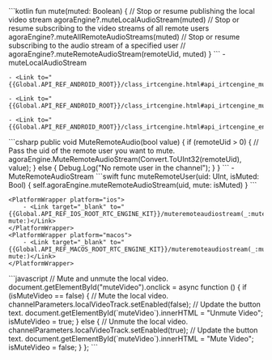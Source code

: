 <PlatformWrapper platform="android">
    ```kotlin
    fun mute(muted: Boolean) {
        // Stop or resume publishing the local video stream
        agoraEngine?.muteLocalAudioStream(muted)
        // Stop or resume subscribing to the video streams of all remote users
        agoraEngine?.muteAllRemoteAudioStreams(muted)
        // Stop or resume subscribing to the audio stream of a specified user
        // agoraEngine?.muteRemoteAudioStream(remoteUid, muted)
    }    
    ```
    - <Link to="{{Global.API_REF_ANDROID_ROOT}}/class_irtcengine.html#api_irtcengine_mutelocalaudiostream">muteLocalAudioStream</Link>

    - <Link to="{{Global.API_REF_ANDROID_ROOT}}/class_irtcengine.html#api_irtcengine_muteremoteaudiostream">muteRemoteAudioStream</Link>

    - <Link to="{{Global.API_REF_ANDROID_ROOT}}/class_irtcengine.html#api_irtcengine_muteallremoteaudiostreams">muteAllRemoteAudioStreams</Link>

    - <Link to="{{Global.API_REF_ANDROID_ROOT}}/class_irtcengine.html#api_irtcengine_enablelocalaudio">enableLocalAudio</Link>
        
</PlatformWrapper>
<PlatformWrapper platform="unity">
    ```csharp
    public void MuteRemoteAudio(bool value)
    {
        if (remoteUid > 0)
        {
            // Pass the uid of the remote user you want to mute.
            agoraEngine.MuteRemoteAudioStream(Convert.ToUInt32(remoteUid), value);
        }
        else
        {
            Debug.Log("No remote user in the channel");
        }
    }
    ```
    - <Link to="{{Global.API_REF_UNITY_ROOT}}/class_irtcengine.html#api_irtcengine_muteremoteaudiostream">MuteRemoteAudioStream</Link>
</PlatformWrapper>
<PlatformWrapper platform={["ios","macos"]}>
    ```swift
    func muteRemoteUser(uid: UInt, isMuted: Bool) {
        self.agoraEngine.muteRemoteAudioStream(uid, mute: isMuted)
    }
    ```

    <PlatformWrapper platform="ios">
        - <Link target="_blank" to="{{Global.API_REF_IOS_ROOT_RTC_ENGINE_KIT}}/muteremoteaudiostream(_:mute:)">muteRemoteAudioStream(_:​mute:)</Link>
    </PlatformWrapper>
    <PlatformWrapper platform="macos">
        - <Link target="_blank" to="{{Global.API_REF_MACOS_ROOT_RTC_ENGINE_KIT}}/muteremoteaudiostream(_:mute:)">muteRemoteAudioStream(_:​mute:)</Link>
    </PlatformWrapper>
</PlatformWrapper>
<PlatformWrapper platform="web">
```javascript
    // Mute and unmute the local video.
    document.getElementById("muteVideo").onclick = async function () {
        if (isMuteVideo == false) {
        // Mute the local video.
        channelParameters.localVideoTrack.setEnabled(false);
        // Update the button text.
        document.getElementById(`muteVideo`).innerHTML = "Unmute Video";
        isMuteVideo = true;
        } else {
        // Unmute the local video.
        channelParameters.localVideoTrack.setEnabled(true);
        // Update the button text.
        document.getElementById(`muteVideo`).innerHTML = "Mute Video";
        isMuteVideo = false;
        }
    };
```
</PlatformWrapper>

